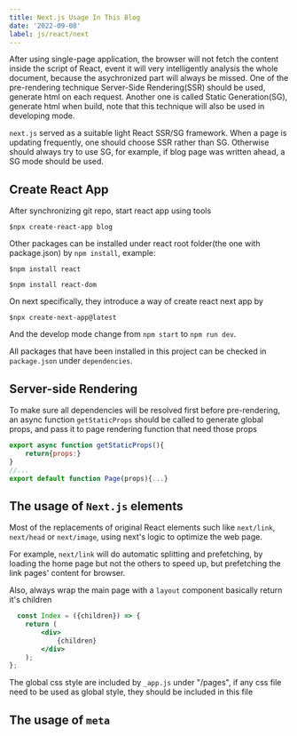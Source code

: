 ```yaml
---
title: Next.js Usage In This Blog
date: '2022-09-08'
label: js/react/next
---
```


<Intro>
After using single-page application,
the browser will not fetch the content inside the script of React,
event it will very intelligently analysis the whole document,
because the asychronized part will always be missed.
One of the pre-rendering technique Server-Side Rendering(SSR) should be used, generate html on each request.
Another one is called Static Generation(SG), generate html when build,
note that this technique will also be used in developing mode.

`next.js` served as a suitable light React SSR/SG framework. When a page is updating frequently,
one should choose SSR rather than SG. Otherwise should always try to use SG, for example,
if blog page was written ahead, a SG mode should be used.
</Intro>

## Create React App

After synchronizing git repo, start react app using tools
```shell
$npx create-react-app blog
```
Other packages can be installed under react root folder(the one with package.json) by `npm install`, example:
```shell
$npm install react

$npm install react-dom
```
On next specifically, they introduce a way of create react next app by
```shell
$npx create-next-app@latest
```
And the develop mode change from `npm start` to `npm run dev`.

All packages that have been installed in this project can be checked in `package.json` under `dependencies`.


<a id="org6be6926"></a>

## Server-side Rendering

To make sure all dependencies will be resolved first before pre-rendering,
an async function `getStaticProps` should be called to generate global props,
and pass it to page rendering function that need those props

```jsx
export async function getStaticProps(){
    return{props:}
}
//...
export default function Page(props){...}
```

<a id="orgf0adf1f"></a>

## The usage of `Next.js` elements

Most of the replacements of original React elements such like `next/link`, `next/head` or `next/image`,
using next's logic to optimize the web page.

For example, `next/link` will do automatic splitting and prefetching,
by loading the home page but not the others to speed up,
but prefetching the link pages' content for browser.

Also, always wrap the main page with a `layout` component basically return it's children

```jsx
  const Index = ({children}) => {
    return (
        <div>
            {children}
        </div>
    );
};
```
The global css style are included by `_app.js` under "/pages",
if any css file need to be used as global style,
they should be included in this file


<a id="org2284765"></a>

## The usage of `meta`

